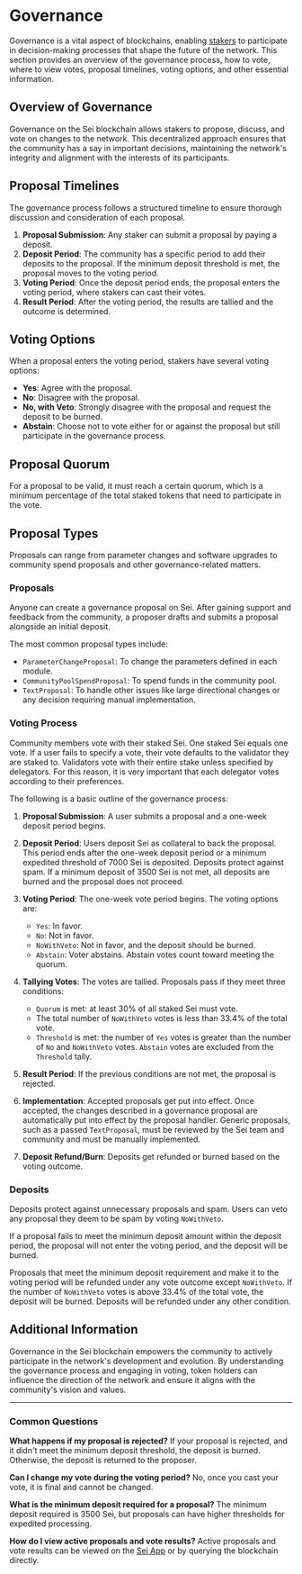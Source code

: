 # Governance

Governance is a vital aspect of blockchains, enabling [stakers](/general-staking) to participate in decision-making processes that shape the future of the network. This section provides an overview of the governance process, how to vote, where to view votes, proposal timelines, voting options, and other essential information.

## Overview of Governance

Governance on the Sei blockchain allows stakers to propose, discuss, and vote on changes to the network. This decentralized approach ensures that the community has a say in important decisions, maintaining the network's integrity and alignment with the interests of its participants.

## Proposal Timelines

The governance process follows a structured timeline to ensure thorough discussion and consideration of each proposal.

1. **Proposal Submission**: Any staker can submit a proposal by paying a deposit.
2. **Deposit Period**: The community has a specific period to add their deposits to the proposal. If the minimum deposit threshold is met, the proposal moves to the voting period.
3. **Voting Period**: Once the deposit period ends, the proposal enters the voting period, where stakers can cast their votes.
4. **Result Period**: After the voting period, the results are tallied and the outcome is determined.

## Voting Options

When a proposal enters the voting period, stakers have several voting options:

- **Yes**: Agree with the proposal.
- **No**: Disagree with the proposal.
- **No, with Veto**: Strongly disagree with the proposal and request the deposit to be burned.
- **Abstain**: Choose not to vote either for or against the proposal but still participate in the governance process.

## Proposal Quorum

For a proposal to be valid, it must reach a certain quorum, which is a minimum percentage of the total staked tokens that need to participate in the vote.

## Proposal Types

Proposals can range from parameter changes and software upgrades to community spend proposals and other governance-related matters.

### Proposals

Anyone can create a governance proposal on Sei. After gaining support and feedback from the community, a proposer drafts and submits a proposal alongside an initial deposit.

The most common proposal types include:

- `ParameterChangeProposal`: To change the parameters defined in each module.
- `CommunityPoolSpendProposal`: To spend funds in the community pool.
- `TextProposal`: To handle other issues like large directional changes or any decision requiring manual implementation.

### Voting Process

Community members vote with their staked Sei. One staked Sei equals one vote. If a user fails to specify a vote, their vote defaults to the validator they are staked to. Validators vote with their entire stake unless specified by delegators. For this reason, it is very important that each delegator votes according to their preferences.

The following is a basic outline of the governance process:

1. **Proposal Submission**: A user submits a proposal and a one-week deposit period begins.

2. **Deposit Period**: Users deposit Sei as collateral to back the proposal. This period ends after the one-week deposit period or a minimum expedited threshold of 7000 Sei is deposited. Deposits protect against spam. If a minimum deposit of 3500 Sei is not met, all deposits are burned and the proposal does not proceed.

3. **Voting Period**: The one-week vote period begins. The voting options are:
   - `Yes`: In favor.
   - `No`: Not in favor.
   - `NoWithVeto`: Not in favor, and the deposit should be burned.
   - `Abstain`: Voter abstains. Abstain votes count toward meeting the quorum.

4. **Tallying Votes**: The votes are tallied. Proposals pass if they meet three conditions:
   - `Quorum` is met: at least 30% of all staked Sei must vote.
   - The total number of `NoWithVeto` votes is less than 33.4% of the total vote.
   - `Threshold` is met: the number of `Yes` votes is greater than the number of `No` and `NoWithVeto` votes. `Abstain` votes are excluded from the `Threshold` tally.

5. **Result Period**: If the previous conditions are not met, the proposal is rejected.

6. **Implementation**: Accepted proposals get put into effect. Once accepted, the changes described in a governance proposal are automatically put into effect by the proposal handler. Generic proposals, such as a passed `TextProposal`, must be reviewed by the Sei team and community and must be manually implemented.

7. **Deposit Refund/Burn**: Deposits get refunded or burned based on the voting outcome.

### Deposits

Deposits protect against unnecessary proposals and spam. Users can veto any proposal they deem to be spam by voting `NoWithVeto`.

If a proposal fails to meet the minimum deposit amount within the deposit period, the proposal will not enter the voting period, and the deposit will be burned.

Proposals that meet the minimum deposit requirement and make it to the voting period will be refunded under any vote outcome except `NoWithVeto`. If the number of `NoWithVeto` votes is above 33.4% of the total vote, the deposit will be burned. Deposits will be refunded under any other condition.

## Additional Information

Governance in the Sei blockchain empowers the community to actively participate in the network's development and evolution. By understanding the governance process and engaging in voting, token holders can influence the direction of the network and ensure it aligns with the community's vision and values.

---

### Common Questions

**What happens if my proposal is rejected?**
If your proposal is rejected, and it didn't meet the minimum deposit threshold, the deposit is burned. Otherwise, the deposit is returned to the proposer.

**Can I change my vote during the voting period?**
No, once you cast your vote, it is final and cannot be changed.

**What is the minimum deposit required for a proposal?**
The minimum deposit required is 3500 Sei, but proposals can have higher thresholds for expedited processing.

**How do I view active proposals and vote results?**
Active proposals and vote results can be viewed on the [Sei App](https://app.sei.io/staking) or by querying the blockchain directly.
